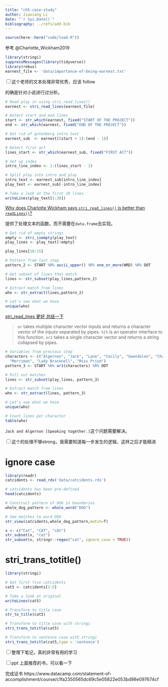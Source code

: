 ```yaml
---
title: "ch5-case-study"
author: Jiaxiang Li
date: "`r Sys.Date()`"
bibliography: ../refs/add.bib
---
```


```r
source(here::here("code/load.R"))
```


参考 @Charlotte_Wickham2019

```r
library(stringi)
suppressMessages(library(tidyverse))
library(rebus)
earnest_file <- 'data/importance-of-being-earnest.txt'
```

<input type="checkbox" id="checkbox1" class="styled">这个老师的文本处理非常优秀，应该 follow

的确是针对小说进行过分析。

```r
# Read play in using stri_read_lines()
earnest <- stri_read_lines(earnest_file)

# Detect start and end lines
start <- str_which(earnest, fixed("START OF THE PROJECT"))
end <- str_which(earnest, fixed("END OF THE PROJECT"))

# Get rid of gutenberg intro text
earnest_sub  <- earnest[(start + 1):(end - 1)]

# Detect first act
lines_start <- str_which(earnest_sub, fixed("FIRST ACT"))

# Set up index
intro_line_index <- 1:(lines_start - 1)

# Split play into intro and play
intro_text <- earnest_sub[intro_line_index]
play_text <- earnest_sub[-intro_line_index]

# Take a look at the first 20 lines
writeLines(play_text[1:20])
```

[Why does Charlotte Wickham says `stri_read_lines()` is better than `readLines()`?](https://community.rstudio.com/t/why-does-charlotte-wickham-says-stri-read-lines-is-better-than-readlines/19920?u=econkid)


提供了处理文本的函数，而不需要在`data.frame`去实现。

```r
# Get rid of empty strings
empty <- stri_isempty(play_text)
play_lines <- play_text[!empty]
```

```r
play_lines[10:15]
```

```r
# Pattern from last step
pattern_2 <- START %R% ascii_upper() %R% one_or_more(WRD) %R% DOT

# Get subset of lines that match
lines <- str_subset(play_lines,pattern_2)

# Extract match from lines
who <- str_extract(lines,pattern_2)

# Let's see what we have
unique(who)
```

[stri_read_lines  更好 总结一下](https://community.rstudio.com/t/why-does-charlotte-wickham-says-stri-read-lines-is-better-than-readlines/19920)

>
`or` takes multiple character vector inputs and returns a character vector of the inputs separated by pipes. `%|%` is an operator interface to this function. `or1` takes a single character vector and returns a string collapsed by pipes.

```r
# Variables from previous step
characters <- c("Algernon", "Jack", "Lane", "Cecily", "Gwendolen", "Chasuble", 
  "Merriman", "Lady Bracknell", "Miss Prism")
pattern_3 <- START %R% or1(characters) %R% DOT

# Pull out matches
lines <- str_subset(play_lines, pattern_3)

# Extract match from lines
who <- str_extract(lines, pattern_3)

# Let's see what we have
unique(who)

# Count lines per character
table(who)
```

`Jack and Algernon [Speaking together.]`这个问题需要解决。

<input type="checkbox" id="checkbox1" class="styled">这个的处理不够strong，我需要知道每一步发生的逻辑，这样之后才能精进

# ignore case

```r
library(readr)
catcidents <- read_rds('data/catcidents.rds')
```

```r
# catcidents has been pre-defined
head(catcidents)

# Construct pattern of DOG in boundaries
whole_dog_pattern <- whole_word("DOG")

# See matches to word DOG
str_view(catcidents,whole_dog_pattern,match=T)
```

```r
x <- c("Cat", "CAT", "cAt") 
str_subset(x, "cat")
str_subset(x, stringr::regex("cat", ignore_case = TRUE))
```

# stri_trans_totitle() 

```r
library(stringi)

# Get first five catcidents
cat5 <- catcidents[1:5]

# Take a look at original
writeLines(cat5)

# Transform to title case
str_to_title(cat5)

# Transform to title case with stringi
stri_trans_totitle(cat5)

# Transform to sentence case with stringi
stri_trans_totitle(cat5,type = 'sentence')
```

<input type="checkbox" id="checkbox1" class="styled">整理下笔记，真的非常有用的学习

<input type="checkbox" id="checkbox1" class="styled">ppt 上面推荐的书，可以看一下

完成证书
https://www.datacamp.com/statement-of-accomplishment/course/c1fa2350565dc69c5e05822e053bd98e097674cf